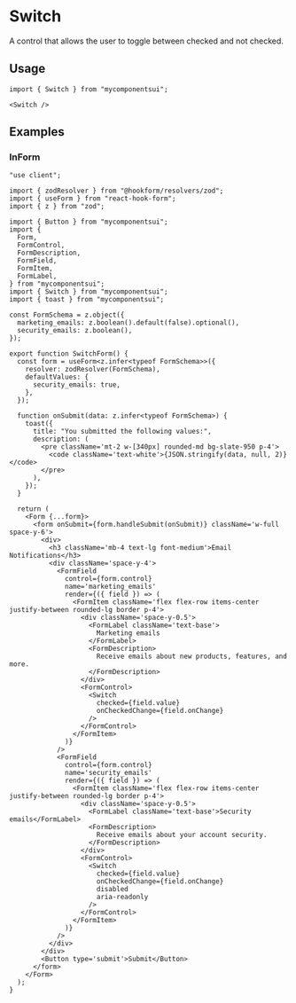 

<Meta of={ComponentStories} />

# Switch

A control that allows the user to toggle between checked and not checked.

<Canvas of={ComponentStories.Default} />

<Controls />

## Usage

```tsx
import { Switch } from "mycomponentsui";
```

```tsx
<Switch />
```

## Examples

### InForm

<Canvas of={ComponentStories.InForm} />

```tsx
"use client";

import { zodResolver } from "@hookform/resolvers/zod";
import { useForm } from "react-hook-form";
import { z } from "zod";

import { Button } from "mycomponentsui";
import {
  Form,
  FormControl,
  FormDescription,
  FormField,
  FormItem,
  FormLabel,
} from "mycomponentsui";
import { Switch } from "mycomponentsui";
import { toast } from "mycomponentsui";

const FormSchema = z.object({
  marketing_emails: z.boolean().default(false).optional(),
  security_emails: z.boolean(),
});

export function SwitchForm() {
  const form = useForm<z.infer<typeof FormSchema>>({
    resolver: zodResolver(FormSchema),
    defaultValues: {
      security_emails: true,
    },
  });

  function onSubmit(data: z.infer<typeof FormSchema>) {
    toast({
      title: "You submitted the following values:",
      description: (
        <pre className='mt-2 w-[340px] rounded-md bg-slate-950 p-4'>
          <code className='text-white'>{JSON.stringify(data, null, 2)}</code>
        </pre>
      ),
    });
  }

  return (
    <Form {...form}>
      <form onSubmit={form.handleSubmit(onSubmit)} className='w-full space-y-6'>
        <div>
          <h3 className='mb-4 text-lg font-medium'>Email Notifications</h3>
          <div className='space-y-4'>
            <FormField
              control={form.control}
              name='marketing_emails'
              render={({ field }) => (
                <FormItem className='flex flex-row items-center justify-between rounded-lg border p-4'>
                  <div className='space-y-0.5'>
                    <FormLabel className='text-base'>
                      Marketing emails
                    </FormLabel>
                    <FormDescription>
                      Receive emails about new products, features, and more.
                    </FormDescription>
                  </div>
                  <FormControl>
                    <Switch
                      checked={field.value}
                      onCheckedChange={field.onChange}
                    />
                  </FormControl>
                </FormItem>
              )}
            />
            <FormField
              control={form.control}
              name='security_emails'
              render={({ field }) => (
                <FormItem className='flex flex-row items-center justify-between rounded-lg border p-4'>
                  <div className='space-y-0.5'>
                    <FormLabel className='text-base'>Security emails</FormLabel>
                    <FormDescription>
                      Receive emails about your account security.
                    </FormDescription>
                  </div>
                  <FormControl>
                    <Switch
                      checked={field.value}
                      onCheckedChange={field.onChange}
                      disabled
                      aria-readonly
                    />
                  </FormControl>
                </FormItem>
              )}
            />
          </div>
        </div>
        <Button type='submit'>Submit</Button>
      </form>
    </Form>
  );
}
```
